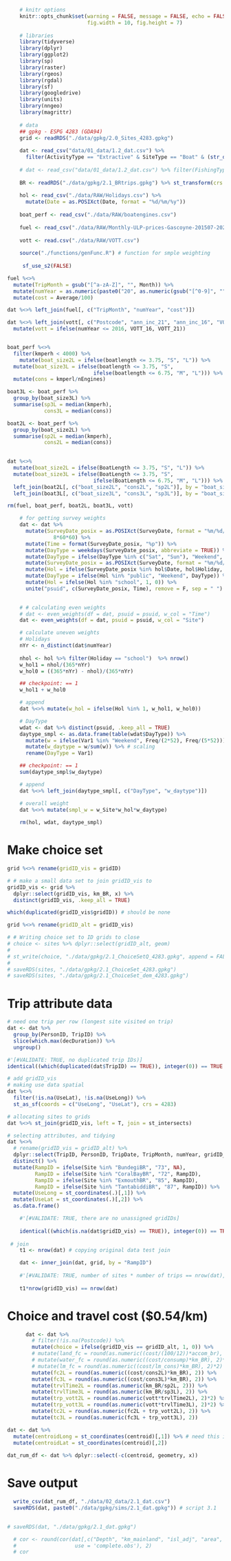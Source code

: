 ```r
    # knitr options
    knitr::opts_chunk$set(warning = FALSE, message = FALSE, echo = FALSE, fig.align = 'center',
                          fig.width = 10, fig.height = 7) 
    
    # libraries 
    library(tidyverse)
    library(dplyr)
    library(ggplot2)
    library(sp)
    library(raster)
    library(rgeos)
    library(rgdal)
    library(sf)
    library(googledrive)
    library(units)
    library(nngeo)
    library(magrittr)
    
    # data
    ## gpkg - ESPG 4283 (GDA94)
    grid <- readRDS("./data/gpkg/2.0_Sites_4283.gpkg")
    
    dat <- read_csv("data/01_data/1.2_dat.csv") %>% 
      filter(ActivityType == "Extractive" & SiteType == "Boat" & (str_detect(Site, "BR")))
    
    # dat <- read_csv("data/01_data/1.2_dat.csv") %>% filter(FishingType %in% c("Casting", "Demersal"))
    
    BR <- readRDS("./data/gpkg/2.1_BRtrips.gpkg") %>% st_transform(crs = 4283)# from BRtrips.R
    
    hol <- read_csv("./data/RAW/Holidays.csv") %>% 
      mutate(Date = as.POSIXct(Date, format = "%d/%m/%y"))
    
    boat_perf <- read_csv("./data/RAW/boatengines.csv")
    
    fuel <- read_csv("./data/RAW/Monthly-ULP-prices-Gascoyne-201507-202109.csv")
    
    vott <- read.csv("./data/RAW/VOTT.csv")
    
    source("./functions/genFunc.R") # function for smple weighting
    
     sf_use_s2(FALSE)
```

```r
fuel %<>%
  mutate(TripMonth = gsub("[^a-zA-Z]", "", Month)) %>% 
  mutate(numYear = as.numeric(paste0("20", as.numeric(gsub("[^0-9]", "", Month))))) %>% 
  mutate(cost = Average/100)

dat %<>% left_join(fuel[, c("TripMonth", "numYear", "cost")])

dat %<>% left_join(vott[, c("Postcode", "ann_inc_21", "ann_inc_16", "VOTT_21", "VOTT_16")]) %>%
  mutate(vott = ifelse(numYear <= 2016, VOTT_16, VOTT_21))


boat_perf %<>%  
  filter(kmperh < 4000) %>% 
    mutate(boat_size2L = ifelse(boatlength <= 3.75, "S", "L")) %>%
  mutate(boat_size3L = ifelse(boatlength <= 3.75, "S", 
                            ifelse(boatlength <= 6.75, "M", "L"))) %>% 
  mutate(cons = kmperl/nEngines)

boat3L <- boat_perf %>% 
  group_by(boat_size3L) %>% 
  summarise(sp3L = median(kmperh),
            cons3L = median(cons))

boat2L <- boat_perf %>% 
  group_by(boat_size2L) %>% 
  summarise(sp2L = median(kmperh),
            cons2L = median(cons))
  

dat %<>% 
  mutate(boat_size2L = ifelse(BoatLength <= 3.75, "S", "L")) %>%
  mutate(boat_size3L = ifelse(BoatLength <= 3.75, "S", 
                            ifelse(BoatLength <= 6.75, "M", "L"))) %>% 
  left_join(boat2L[, c("boat_size2L", "cons2L", "sp2L")], by = "boat_size2L") %>% 
  left_join(boat3L[, c("boat_size3L", "cons3L", "sp3L")], by = "boat_size3L")

rm(fuel, boat_perf, boat2L, boat3L, vott)
```

```r
    # for getting survey weights
    dat <- dat %>%
      mutate(SurveyDate_posix = as.POSIXct(SurveyDate, format = "%m/%d/%Y %H:%M:%S") +
               8*60*60) %>%
      mutate(Time = format(SurveyDate_posix, "%p")) %>%
      mutate(DayType = weekdays(SurveyDate_posix, abbreviate = TRUE)) %>%
      mutate(DayType = ifelse(DayType %in% c("Sat", "Sun"), "Weekend", "Weekday")) %>%
      mutate(SurveyDate_posix = as.POSIXct(SurveyDate, format = "%m/%d/%Y")) %>%
      mutate(Hol = ifelse(SurveyDate_posix %in% hol$Date, hol$Holiday, NA)) %>%
      mutate(DayType = ifelse(Hol %in% "public", "Weekend", DayType)) %>%
      mutate(Hol = ifelse(Hol %in% "school", 1, 0)) %>%
      unite("psuid", c(SurveyDate_posix, Time), remove = F, sep = " ")

    
    # # calculating even weights
    # dat <- even_weights(df = dat, psuid = psuid, w_col = "Time")
    dat <- even_weights(df = dat, psuid = psuid, w_col = "Site")

    # calculate uneven weights
    # Holidays
    nYr <- n_distinct(dat$numYear)
    
    nhol <- hol %>% filter(Holiday == "school")  %>% nrow()
    w_hol1 = nhol/(365*nYr)
    w_hol0 = ((365*nYr) - nhol)/(365*nYr)

    ## checkpoint: == 1
    w_hol1 + w_hol0

    # append
    dat %<>% mutate(w_hol = ifelse(Hol %in% 1, w_hol1, w_hol0))

    # DayType
    wdat <- dat %>% distinct(psuid, .keep_all = TRUE)
    daytype_smpl <- as.data.frame(table(wdat$DayType)) %>%
      mutate(w = ifelse(Var1 %in% "Weekend", Freq/(2*52), Freq/(5*52))) %>%
      mutate(w_daytype = w/sum(w)) %>% # scaling
      rename(DayType = Var1)

    ## checkpoint: == 1
    sum(daytype_smpl$w_daytype)

    # append
    dat %<>% left_join(daytype_smpl[, c("DayType", "w_daytype")])

    # overall weight
    dat %<>% mutate(smpl_w = w_Site*w_hol*w_daytype)
    
    rm(hol, wdat, daytype_smpl)
```

# Make choice set
```r

grid %<>% rename(gridID_vis = gridID) 

# # make a small data set to join gridID_vis to
gridID_vis <- grid %>%
  dplyr::select(gridID_vis, km_BR, x) %>%
  distinct(gridID_vis, .keep_all = TRUE)

which(duplicated(gridID_vis$gridID)) # should be none

grid %<>% rename(gridID_alt = gridID_vis)

# # Writing choice set to ID grids to close
# choice <- sites %>% dplyr::select(gridID_alt, geom)
# 
# st_write(choice, "./data/gpkg/2.1_ChoiceSetQ_4283.gpkg", append = FALSE) # need to write with st_write to open in QGISRUMs
# 
# saveRDS(sites, "./data/gpkg/2.1_ChoiceSet_4283.gpkg")
# saveRDS(sites, "./data/gpkg/2.1_ChoiceSet_dem_4283.gpkg")
```


# Trip attribute data
```r
# need one trip per row (longest site visited on trip)
dat <- dat %>% 
  group_by(PersonID, TripID) %>% 
  slice(which.max(decDuration)) %>% 
  ungroup()

#'[#VALIDATE: TRUE, no duplicated trip IDs)]
identical((which(duplicated(dat$TripID) == TRUE)), integer(0)) == TRUE

# add gridID_vis
# making use data spatial 
dat %<>%
  filter(!is.na(UseLat), !is.na(UseLong)) %>% 
  st_as_sf(coords = c("UseLong", "UseLat"), crs = 4283)

# allocating sites to grids
dat %<>% st_join(gridID_vis, left = T, join = st_intersects)

# selecting attributes, and tidying
dat %<>% 
  # rename(gridID_vis = gridID_alt) %>% 
  dplyr::select(TripID, PersonID, TripDate, TripMonth, numYear, gridID_vis, Site, decDuration, decMedianTime, BaitLure, Age, exTimes12m, Start_hr, cost, vott, cons2L, cons3L, sp2L, sp3L, smpl_w, FishingType, nHooked, CaughtUndam, Dem, Pel, nrSh, Mol, Crust) %>% 
  distinct() %>% 
  mutate(RampID = ifelse(Site %in% "BundegiBR", "73", NA),
         RampID = ifelse(Site %in% "CoralBayBR", "72", RampID),
         RampID = ifelse(Site %in% "ExmouthBR", "85", RampID),
         RampID = ifelse(Site %in% "TantabiddiBR", "87", RampID)) %>% 
  mutate(UseLong = st_coordinates(.)[,1]) %>% 
  mutate(UseLat = st_coordinates(.)[,2]) %>% 
  as.data.frame()

    #'[#VALIDATE: TRUE, there are no unassigned gridIDs]
    
    identical((which(is.na(dat$gridID_vis) == TRUE)), integer(0)) == TRUE
    
 # join
    t1 <- nrow(dat) # copying original data test join

    dat <- inner_join(dat, grid, by = "RampID") 
    
    #'[#VALIDATE: TRUE, number of sites * number of trips == nrow(dat), unless sites have been removed eg. beach launching sites]
    
    t1*nrow(gridID_vis) == nrow(dat)
```


# Choice and travel cost ($0.54/km)
```r

      dat <- dat %>%
        # filter(!is.na(Postcode)) %>% 
        mutate(choice = ifelse(gridID_vis == gridID_alt, 1, 0)) %>%
        # mutate(land_fc = round(as.numeric((cost/(100/12))*accom_br), 2)*2) %>% 
        # mutate(water_fc = round(as.numeric((cost/consump)*km_BR), 2)*2) %>% #changing fuel&cost
        # mutate(lm_fc = round(as.numeric((cost/lm_cons)*km_BR), 2)*2) %>% 
        mutate(fc2L = round(as.numeric((cost/cons2L)*km_BR), 2)) %>% 
        mutate(fc3L = round(as.numeric((cost/cons3L)*km_BR), 2)) %>% 
        mutate(trvlTime2L = round(as.numeric(km_BR/sp2L, 2))) %>%
        mutate(trvlTime3L = round(as.numeric(km_BR/sp3L), 2)) %>%
        mutate(trp_vott2L = round(as.numeric(vott*trvlTime2L), 2)*2) %>%
        mutate(trp_vott3L = round(as.numeric(vott*trvlTime3L), 2)*2) %>%
        mutate(tc2L = round(as.numeric(fc2L + trp_vott2L), 2)) %>% 
        mutate(tc3L = round(as.numeric(fc3L + trp_vott3L), 2))

dat <- dat %>% 
  mutate(centroidLong = st_coordinates(centroid)[,1]) %>% # need this is using dynamic variables
  mutate(centroidLat = st_coordinates(centroid)[,2])
  
dat_rum_df <- dat %>% dplyr::select(-c(centroid, geometry, x))
```

# Save output
```r
  write_csv(dat_rum_df, "./data/02_data/2.1_dat.csv")
  saveRDS(dat, paste0("./data/gpkg/sims/2.1_dat.gpkg")) # script 3.1
 

# saveRDS(dat, "./data/gpkg/2.1_dat.gpkg")
```


```r
  # cor <- round(cor(dat[,c("Depth", "km_mainland", "isl_adj", "area", "fc")], 
  #                   use = 'complete.obs'), 2)
  # cor
```

